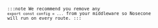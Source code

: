 

<SelectableContent client:load syncKey="language">
  <div slot="TS" slotIdx="1">
    <Code code={MiddlewareTS} lang="ts" title="middleware.ts" />
  </div>
  <div slot="JS" slotIdx="2">
    <Code code={MiddlewareJS} lang="js" title="middleware.js" />
  </div>
</SelectableContent>

:::note
We recommend you remove any `export const config = ...` from your middleware so
Nosecone will run on every route.
:::
